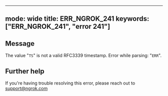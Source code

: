 
---
mode: wide
title: ERR_NGROK_241
keywords: ["ERR_NGROK_241", "error 241"]
---

## Message
The value "`TS`" is not a valid RFC3339 timestamp. Error while parsing: "`ERR`".




## Further help
If you're having trouble resolving this error, please reach out to [support@ngrok.com](mailto:support@ngrok.com?subject=Help%20with%20ERR_NGROK_241)

